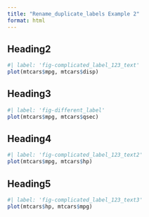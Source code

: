 ```yaml
---
title: "Rename_duplicate_labels Example 2"
format: html
---
```


## Heading2{#sec-h}

```r
#| label: 'fig-complicated_label_123_text'
plot(mtcars$mpg, mtcars$disp)
```

## Heading3{#sec-h2}

```r
#| label: 'fig-different_label'  
plot(mtcars$mpg, mtcars$qsec)
```

## Heading4 {#sec-h3}

```r
#| label: 'fig-complicated_label_123_text2' 
plot(mtcars$mpg, mtcars$hp)
```


## Heading5 {#sec-s}
```r
#| label: 'fig-complicated_label_123_text3'  
plot(mtcars$hp, mtcars$mpg)
```

